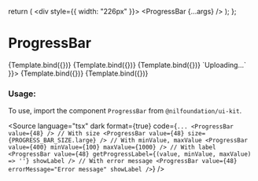 
<Meta title="Feedback/Progress Bar" component={ProgressBar} />

  return (
    <div style={{ width: "226px" }}>
      <ProgressBar {...args} />
    </div>
  );
};

# ProgressBar

<Canvas isColumn>
  <Story name="Small" args={{ size: PROGRESS_BAR_SIZE.small, value: 64 }}>
    {Template.bind({})}
  </Story>
  <Story name="Medium" args={{ size: PROGRESS_BAR_SIZE.medium, value: 48 }}>
    {Template.bind({})}
  </Story>
  <Story name="Large" args={{ size: PROGRESS_BAR_SIZE.large, value: 81 }}>
    {Template.bind({})}
  </Story>
  <Story name="With Label" args={{ value: 72, showLabel: true, getProgressLabel: () => `Uploading...` }}>
    {Template.bind({})}
  </Story>
  <Story name="With Error Message" args={{ value: 72, errorMessage: "Error message", showLabel: true }}>
    {Template.bind({})}
  </Story>
</Canvas>

<ArgsTable of={ProgressBar} />

### Usage:

To use, import the component `ProgressBar` from `@nilfoundation/ui-kit`.

<Source
  language="tsx"
  dark
  format={true}
  code={`
        ...
        <ProgressBar value={48} />
        // With size
        <ProgressBar value={48} size={PROGRESS_BAR_SIZE.large} />
        // With minValue, maxValue
        <ProgressBar value={400} minValue={100} maxValue={1000} />
        // With label
         <ProgressBar value={48} getProgressLabel={(value, minValue, maxValue) => ''} showLabel />
        // With error message
        <ProgressBar value={48} errorMessage="Error message" showLabel />
  `}
/>
